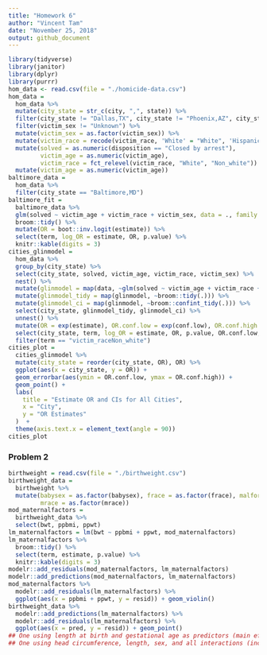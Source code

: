 ```yaml
---
title: "Homework 6"
author: "Vincent Tam"
date: "November 25, 2018"
output: github_document
---
```


```r
library(tidyverse)
library(janitor)
library(dplyr)
library(purrr)
hom_data <- read.csv(file = "./homicide-data.csv") 
hom_data = 
  hom_data %>%
  mutate(city_state = str_c(city, ",", state)) %>%
  filter(city_state != "Dallas,TX", city_state != "Phoenix,AZ", city_state != "Kansas City,MO", city_state != "Tulsa,AL") %>% 
  filter(victim_sex != "Unknown") %>%
  mutate(victim_sex = as.factor(victim_sex)) %>%
  mutate(victim_race = recode(victim_race, 'White' = "White", 'Hispanic' = "Non_white", 'Other' = "Non_white", 'Black' = "Non_white", 'Asian' = "Non_white", 'Unknown' = "Non_white")) %>% 
  mutate(solved = as.numeric(disposition == "Closed by arrest"),
         victim_age = as.numeric(victim_age),
         victim_race = fct_relevel(victim_race, "White", "Non_white")) %>% 
  mutate(victim_age = as.numeric(victim_age)) 
baltimore_data = 
  hom_data %>%
  filter(city_state == "Baltimore,MD")
baltimore_fit = 
  baltimore_data %>% 
  glm(solved ~ victim_age + victim_race + victim_sex, data = ., family = binomial()) %>% 
  broom::tidy() %>% 
  mutate(OR = boot::inv.logit(estimate)) %>%
  select(term, log_OR = estimate, OR, p.value) %>% 
  knitr::kable(digits = 3)
cities_glinmodel = 
  hom_data %>% 
  group_by(city_state) %>%
  select(city_state, solved, victim_age, victim_race, victim_sex) %>%
  nest() %>% 
  mutate(glinmodel = map(data, ~glm(solved ~ victim_age + victim_race + victim_sex, data = ., family = binomial()))) %>%
  mutate(glinmodel_tidy = map(glinmodel, ~broom::tidy(.))) %>%
  mutate(glinmodel_ci = map(glinmodel, ~broom::confint_tidy(.))) %>%
  select(city_state, glinmodel_tidy, glinmodel_ci) %>% 
  unnest() %>% 
  mutate(OR = exp(estimate), OR.conf.low = exp(conf.low), OR.conf.high = exp(conf.high)) %>%
  select(city_state, term, log_OR = estimate, OR, p.value, OR.conf.low, OR.conf.high) %>% 
  filter(term == "victim_raceNon_white")
cities_plot =
  cities_glinmodel %>% 
  mutate(city_state = reorder(city_state, OR), OR) %>%
  ggplot(aes(x = city_state, y = OR)) +
  geom_errorbar(aes(ymin = OR.conf.low, ymax = OR.conf.high)) +
  geom_point() +
  labs(
    title = "Estimate OR and CIs for All Cities",
    x = "City",
    y = "OR Estimates"
  )  +
  theme(axis.text.x = element_text(angle = 90))
cities_plot
```
### Problem 2
```r
birthweight = read.csv(file = "./birthweight.csv")
birthweight_data = 
  birthweight %>%
  mutate(babysex = as.factor(babysex), frace = as.factor(frace), malform = as.factor(malform), 
         mrace = as.factor(mrace))
mod_maternalfactors = 
  birthweight_data %>%
  select(bwt, ppbmi, ppwt)
lm_maternalfactors = lm(bwt ~ ppbmi + ppwt, mod_maternalfactors)
lm_maternalfactors %>% 
  broom::tidy() %>% 
  select(term, estimate, p.value) %>% 
  knitr::kable(digits = 3)
modelr::add_residuals(mod_maternalfactors, lm_maternalfactors)
modelr::add_predictions(mod_maternalfactors, lm_maternalfactors)
mod_maternalfactors %>% 
  modelr::add_residuals(lm_maternalfactors) %>% 
  ggplot(aes(x = ppbmi + ppwt, y = resid)) + geom_violin()
birthweight_data %>%
  modelr::add_predictions(lm_maternalfactors) %>%
  modelr::add_residuals(lm_maternalfactors) %>%
  ggplot(aes(x = pred, y = resid)) + geom_point()
## One using length at birth and gestational age as predictors (main effects only)
## One using head circumference, length, sex, and all interactions (including the three-way interaction) between these



```

